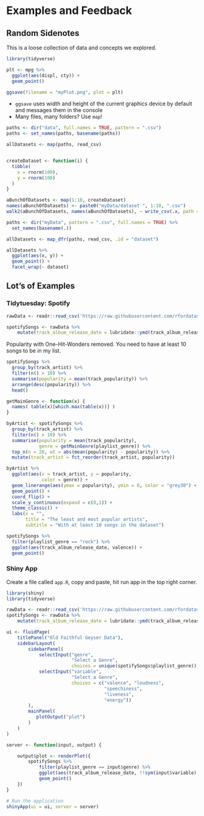 # Examples and Feedback {#day6}

## Random Sidenotes

This is a loose collection of data and concepts we explored.

```r
library(tidyverse)
```


```r
plt <- mpg %>%
  ggplot(aes(displ, cty)) +
  geom_point()

ggsave(filename = "myPlot.png", plot = plt)
```

- `ggsave` uses width and height of the
  current graphics device by default and messages
  them in the console
- Many files, many folders? Use `map`!

```r
paths <- dir("data", full.names = TRUE, pattern = ".csv")
paths <- set_names(paths, basename(paths))

allDatasets <- map(paths, read_csv)


createDataset <- function(i) {
  tibble(
    x = rnorm(100),
    y = rnorm(100)
  )
}

aBunchOfDatasets <- map(1:10, createDataset)
names(aBunchOfDatasets) <- paste0("myData/dataset ", 1:10, ".csv")
walk2(aBunchOfDatasets, names(aBunchOfDatasets), ~ write_csv(.x, path = .y) )
```


```r
paths <- dir("myData", pattern = ".csv", full.names = TRUE) %>% 
  set_names(basename(.))

allDatasets <- map_dfr(paths, read_csv, .id = "dataset")

allDatasets %>% 
  ggplot(aes(x, y)) +
  geom_point() +
  facet_wrap(~ dataset)
```

## Lot's of Examples

### Tidytuesday: Spotify

```r
rawData <- readr::read_csv('https://raw.githubusercontent.com/rfordatascience/tidytuesday/master/data/2020/2020-01-21/spotify_songs.csv')
```



```r
spotifySongs <- rawData %>% 
    mutate(track_album_release_date = lubridate::ymd(track_album_release_date))
```

Popularity with One-Hit-Wonders removed.
You need to have at least 10 songs to be in my list.

```r
spotifySongs %>% 
  group_by(track_artist) %>% 
  filter(n() > 10) %>% 
  summarise(popularity = mean(track_popularity)) %>% 
  arrange(desc(popularity)) %>% 
  head()
```

```r
getMainGenre <- function(x) {
  names( table(x)[which.max(table(x))] )
}
```

```r
byArtist <- spotifySongs %>% 
  group_by(track_artist) %>% 
  filter(n() > 10) %>% 
  summarise(popularity = mean(track_popularity),
            genre = getMainGenre(playlist_genre)) %>% 
  top_n(n = 20, wt = abs(mean(popularity) - popularity)) %>% 
  mutate(track_artist = fct_reorder(track_artist, popularity))
```

```r
byArtist %>% 
  ggplot(aes(x = track_artist, y = popularity,
             color = genre)) +
  geom_linerange(aes(ymax = popularity), ymin = 0, color = "grey30") +
  geom_point() +
  coord_flip() +
  scale_y_continuous(expand = c(0,1)) +
  theme_classic() +
  labs(x = "",
       title = "The least and most popular artists",
       subtitle = "With at least 10 songs in the dataset")
```


```r
spotifySongs %>% 
  filter(playlist_genre == "rock") %>% 
  ggplot(aes(track_album_release_date, valence)) +
  geom_point()
```


### Shiny App

Create a file called `app.R`, copy and paste,
hit run app in the top right corner.

```r
library(shiny)
library(tidyverse)

rawData <- readr::read_csv('https://raw.githubusercontent.com/rfordatascience/tidytuesday/master/data/2020/2020-01-21/spotify_songs.csv')
spotifySongs <- rawData %>% 
    mutate(track_album_release_date = lubridate::ymd(track_album_release_date))

ui <- fluidPage(
    titlePanel("Old Faithful Geyser Data"),
    sidebarLayout(
        sidebarPanel(
            selectInput("genre",
                        "Select a Genre",
                        choices = unique(spotifySongs$playlist_genre)),
            selectInput("variable",
                        "Select a Genre",
                        choices = c("valence", "loudness",
                                    "speechiness",
                                    "liveness",
                                    "energy"))
        ),
        mainPanel(
           plotOutput("plot")
        )
    )
)

server <- function(input, output) {

    output$plot <- renderPlot({
        spotifySongs %>% 
            filter(playlist_genre == input$genre) %>% 
            ggplot(aes(track_album_release_date, !!sym(input$variable) )) +
            geom_point()
    })
}

# Run the application 
shinyApp(ui = ui, server = server)
```


